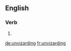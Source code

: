 ==English==

===Verb===
{{head|en}}

# {{present participle of|unvizard|lang=en}}

[[de:unvizarding]]
[[fr:unvizarding]]